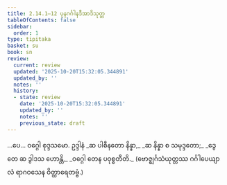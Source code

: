 ```yaml
---
title: 2.14.1–12 ပုနဂင်္ဂါနဒီအာဒိသုတ္တ
tableOfContents: false
sidebar:
  order: 1
type: tipitaka
basket: su
book: sn
review:
  current: review
  updated: '2025-10-20T15:32:05.344891'
  updated_by: ''
  notes: ''
  history:
  - state: review
    date: '2025-10-20T15:32:05.344891'
    updated_by: ''
    notes: ''
    previous_state: draft
---
```



<DynamicBreadcrumb />


<ReviewStatus review={frontmatter.review} showDetails={true} />

<HypothesisAnnotation frontmatter={frontmatter} />

<Division number="312–323" book="sn" e="ch" v="18" p="325">

<Paragraph number="725" book="sn">
…ပေ…

</Paragraph>
</Division>

<Paragraph number="726" type="center" book="sn">
ဝဂ္ဂေါ စုဒ္ဒသမော.



</Paragraph>

<Paragraph number="727" type="center" book="sn">
ဥဒ္ဒါနံ


</Paragraph>

<Paragraph number="728" type="verses" book="sn">
_ဆ ပါစီနတော နိန္နာ,_  
_ဆ နိန္နာ စ သမုဒ္ဒတော;_  
_ဒွေတေ ဆ ဒွါဒသ ဟောန္တိ,_  
_ဝဂ္ဂေါ တေန ပဝုစ္စတီတိ._  

</Paragraph>

<Paragraph number="729" type="center" book="sn">
(ဗောဇ္ဈင်္ဂသံယုတ္တဿ ဂင်္ဂါပေယျာလံ ရာဂဝသေန ဝိတ္ထာရေတဗ္ဗံ.)
</Paragraph>